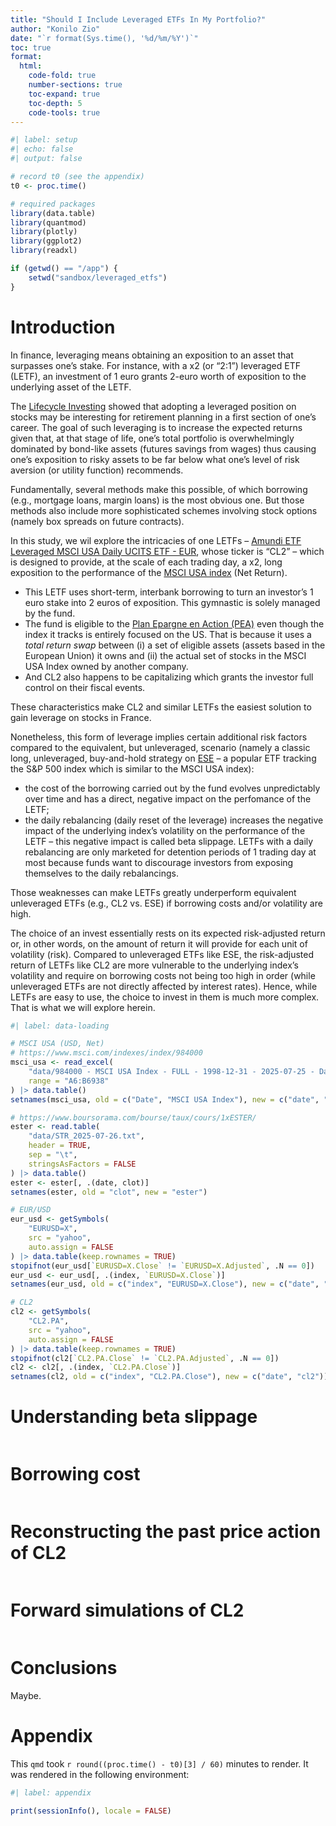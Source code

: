 ```yaml
---
title: "Should I Include Leveraged ETFs In My Portfolio?"
author: "Konilo Zio"
date: "`r format(Sys.time(), '%d/%m/%Y')`"
toc: true
format: 
  html:
    code-fold: true
    number-sections: true
    toc-expand: true
    toc-depth: 5
    code-tools: true
---
```


```r
#| label: setup
#| echo: false
#| output: false

# record t0 (see the appendix)
t0 <- proc.time()

# required packages
library(data.table)
library(quantmod)
library(plotly)
library(ggplot2)
library(readxl)

if (getwd() == "/app") {
    setwd("sandbox/leveraged_etfs")
}
```

# Introduction

In finance, leveraging means obtaining an exposition to an asset that surpasses one's stake. For instance, with a x2 (or "2:1") leveraged ETF (LETF), an investment of 1 euro grants 2-euro worth of exposition to the underlying asset of the LETF.

The [Lifecycle Investing](https://github.com/Konilo/sandbox/tree/main/sandbox/lifecycle_investing/lifecycle_investing.qmd) showed that adopting a leveraged position on stocks may be interesting for retirement planning in a first section of one's career. The goal of such leveraging is to increase the expected returns given that, at that stage of life, one's total portfolio is overwhelmingly dominated by bond-like assets (futures savings from wages) thus causing one's exposition to risky assets to be far below what one's level of risk aversion (or utility function) recommends.

Fundamentally, several methods make this possible, of which borrowing (e.g., mortgage loans, margin loans) is the most obvious one. But those methods also include more sophisticated schemes involving stock options (namely box spreads on future contracts).

In this study, we wil explore the intricacies of one LETFs -- [Amundi ETF Leveraged MSCI USA Daily UCITS ETF - EUR](https://www.amundietf.fr/fr/professionnels/produits/equity/amundi-etf-leveraged-msci-usa-daily-ucits-etf-eur/fr0010755611), whose ticker is "CL2" -- which is designed to provide, at the scale of each trading day, a x2, long exposition to the performance of the [MSCI USA index](https://www.msci.com/indexes/index/984000) (Net Return).

- This LETF uses short-term, interbank borrowing to turn an investor's 1 euro stake into 2 euros of exposition. This gymnastic is solely managed by the fund.
- The fund is eligible to the [Plan Epargne en Action (PEA)](https://www.economie.gouv.fr/particuliers/gerer-mon-argent/gerer-mon-budget-et-mon-epargne/quest-ce-que-le-plan-depargne-en) even though the index it tracks is entirely focused on the US. That is because it uses a *total return swap* between (i) a set of eligible assets (assets based in the European Union) it owns and (ii) the actual set of stocks in the MSCI USA Index owned by another company.
- And CL2 also happens to be capitalizing which grants the investor full control on their fiscal events.

These characteristics make CL2 and similar LETFs the easiest solution to gain leverage on stocks in France.

Nonetheless, this form of leverage implies certain additional risk factors compared to the equivalent, but unleveraged, scenario (namely a classic long, unleveraged, buy-and-hold strategy on [ESE](https://www.bnpparibas-am.com/fr-fr/individuel/fundsheet/equity/bnp-paribas-easy-sp-500-ucits-etf-eur-c-c-2-fr0011550185?tab=overview) -- a popular ETF tracking the S&P 500 index which is similar to the MSCI USA index):

- the cost of the borrowing carried out by the fund evolves unpredictably over time and has a direct, negative impact on the perfomance of the LETF;
- the daily rebalancing (daily reset of the leverage) increases the negative impact of the underlying index's volatility on the performance of the LETF -- this negative impact is called beta slippage. LETFs with a daily rebalancing are only marketed for detention periods of 1 trading day at most because funds want to discourage investors from exposing themselves to the daily rebalancings.

Those weaknesses can make LETFs greatly underperform equivalent unleveraged ETFs (e.g., CL2 vs. ESE) if borrowing costs and/or volatility are high.

The choice of an invest essentially rests on its expected risk-adjusted return or, in other words, on the amount of return it will provide for each unit of volatility (risk). Compared to unleveraged ETFs like ESE, the risk-adjusted return of LETFs like CL2 are more vulnerable to the underlying index's volatility and require on borrowing costs not being too high in order (while unleveraged ETFs are not directly affected by interest rates). Hence, while LETFs are easy to use, the choice to invest in them is much more complex. That is what we will explore herein.

```r
#| label: data-loading

# MSCI USA (USD, Net)
# https://www.msci.com/indexes/index/984000
msci_usa <- read_excel(
    "data/984000 - MSCI USA Index - FULL - 1998-12-31 - 2025-07-25 - Daily.xlsx",
    range = "A6:B6938"
) |> data.table()
setnames(msci_usa, old = c("Date", "MSCI USA Index"), new = c("date", "msci_usa"))

# https://www.boursorama.com/bourse/taux/cours/1xESTER/
ester <- read.table(
    "data/STR_2025-07-26.txt",
    header = TRUE,
    sep = "\t",
    stringsAsFactors = FALSE
) |> data.table()
ester <- ester[, .(date, clot)]
setnames(ester, old = "clot", new = "ester")

# EUR/USD
eur_usd <- getSymbols(
    "EURUSD=X",
    src = "yahoo",
    auto.assign = FALSE
) |> data.table(keep.rownames = TRUE)
stopifnot(eur_usd[`EURUSD=X.Close` != `EURUSD=X.Adjusted`, .N == 0])
eur_usd <- eur_usd[, .(index, `EURUSD=X.Close`)]
setnames(eur_usd, old = c("index", "EURUSD=X.Close"), new = c("date", "eur_usd"))

# CL2
cl2 <- getSymbols(
    "CL2.PA",
    src = "yahoo",
    auto.assign = FALSE
) |> data.table(keep.rownames = TRUE)
stopifnot(cl2[`CL2.PA.Close` != `CL2.PA.Adjusted`, .N == 0])
cl2 <- cl2[, .(index, `CL2.PA.Close`)]
setnames(cl2, old = c("index", "CL2.PA.Close"), new = c("date", "cl2"))
```


# Understanding beta slippage

```r

```


# Borrowing cost

```r

```


# Reconstructing the past price action of CL2

```r

```


# Forward simulations of CL2

```r

```


# Conclusions

Maybe.


# Appendix

This `qmd` took `r round((proc.time() - t0)[3] / 60)` minutes to render. It was rendered in the following environment:
```r
#| label: appendix

print(sessionInfo(), locale = FALSE)
```
